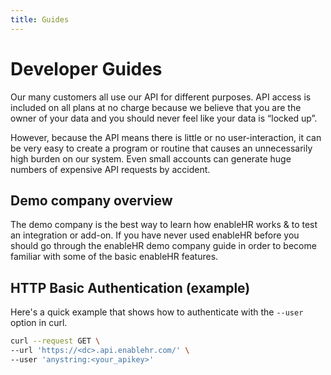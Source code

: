 ```yaml
---
title: Guides
---
```


# Developer Guides

Our many customers all use our API for different purposes. API access is included on all plans at no charge because we believe that you are the owner of your data and you should never feel like your data is “locked up”.

However, because the API means there is little or no user-interaction, it can be very easy to create a program or routine that causes an unnecessarily high burden on our system. Even small accounts can generate huge numbers of expensive API requests by accident.

## Demo company overview

The demo company is the best way to learn how enableHR works & to test an integration or add-on.
If you have never used enableHR before you should go through the enableHR demo company guide in order to become familiar with some of the basic enableHR features.

## HTTP Basic Authentication (example)

<Note>


Here's a quick example that shows how to authenticate with the `--user` option in curl.

</Note>


```sh
curl --request GET \
--url 'https://<dc>.api.enablehr.com/' \
--user 'anystring:<your_apikey>'
```
